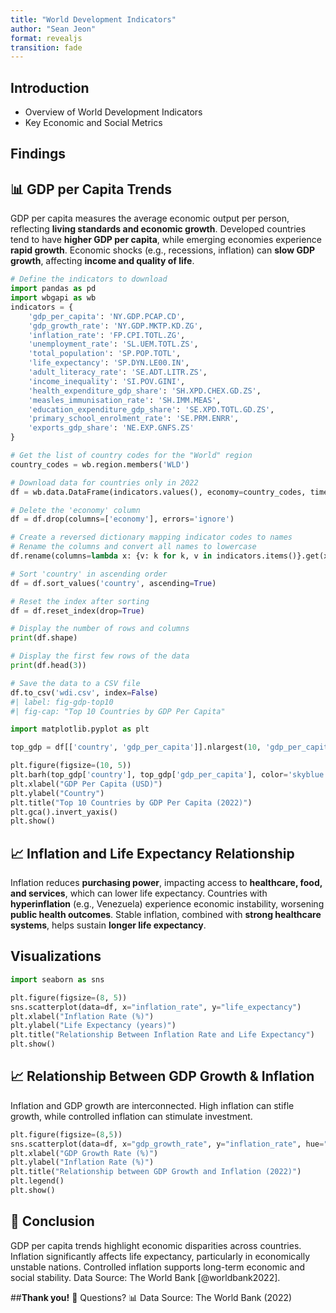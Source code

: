```yaml
---
title: "World Development Indicators"
author: "Sean Jeon"
format: revealjs
transition: fade
---
```


## Introduction
- Overview of World Development Indicators
- Key Economic and Social Metrics

## Findings
## **📊 GDP per Capita Trends**
GDP per capita measures the average economic output per person, reflecting **living standards and economic growth**. Developed countries tend to have **higher GDP per capita**, while emerging economies experience **rapid growth**. Economic shocks (e.g., recessions, inflation) can **slow GDP growth**, affecting **income and quality of life**.

```python
# Define the indicators to download
import pandas as pd
import wbgapi as wb
indicators = {
    'gdp_per_capita': 'NY.GDP.PCAP.CD',
    'gdp_growth_rate': 'NY.GDP.MKTP.KD.ZG',
    'inflation_rate': 'FP.CPI.TOTL.ZG',
    'unemployment_rate': 'SL.UEM.TOTL.ZS',
    'total_population': 'SP.POP.TOTL',
    'life_expectancy': 'SP.DYN.LE00.IN',
    'adult_literacy_rate': 'SE.ADT.LITR.ZS',
    'income_inequality': 'SI.POV.GINI',
    'health_expenditure_gdp_share': 'SH.XPD.CHEX.GD.ZS',
    'measles_immunisation_rate': 'SH.IMM.MEAS',
    'education_expenditure_gdp_share': 'SE.XPD.TOTL.GD.ZS',
    'primary_school_enrolment_rate': 'SE.PRM.ENRR',
    'exports_gdp_share': 'NE.EXP.GNFS.ZS'
}

# Get the list of country codes for the "World" region
country_codes = wb.region.members('WLD')

# Download data for countries only in 2022
df = wb.data.DataFrame(indicators.values(), economy=country_codes, time=2022, skipBlanks=True, labels=True).reset_index()

# Delete the 'economy' column
df = df.drop(columns=['economy'], errors='ignore')

# Create a reversed dictionary mapping indicator codes to names
# Rename the columns and convert all names to lowercase
df.rename(columns=lambda x: {v: k for k, v in indicators.items()}.get(x, x).lower(), inplace=True)

# Sort 'country' in ascending order
df = df.sort_values('country', ascending=True)

# Reset the index after sorting
df = df.reset_index(drop=True)

# Display the number of rows and columns
print(df.shape)

# Display the first few rows of the data
print(df.head(3))

# Save the data to a CSV file
df.to_csv('wdi.csv', index=False)
#| label: fig-gdp-top10
#| fig-cap: "Top 10 Countries by GDP Per Capita"

import matplotlib.pyplot as plt

top_gdp = df[['country', 'gdp_per_capita']].nlargest(10, 'gdp_per_capita')

plt.figure(figsize=(10, 5))
plt.barh(top_gdp['country'], top_gdp['gdp_per_capita'], color='skyblue')
plt.xlabel("GDP Per Capita (USD)")
plt.ylabel("Country")
plt.title("Top 10 Countries by GDP Per Capita (2022)")
plt.gca().invert_yaxis()
plt.show()


```

## **📈 Inflation and Life Expectancy Relationship**
Inflation reduces **purchasing power**, impacting access to **healthcare, food, and services**, which can lower life expectancy. Countries with **hyperinflation** (e.g., Venezuela) experience economic instability, worsening **public health outcomes**. Stable inflation, combined with **strong healthcare systems**, helps sustain **longer life expectancy**.


## Visualizations
```python
import seaborn as sns

plt.figure(figsize=(8, 5))
sns.scatterplot(data=df, x="inflation_rate", y="life_expectancy")
plt.xlabel("Inflation Rate (%)")
plt.ylabel("Life Expectancy (years)")
plt.title("Relationship Between Inflation Rate and Life Expectancy")
plt.show()

```

## **📈 Relationship Between GDP Growth & Inflation**
Inflation and GDP growth are interconnected.
High inflation can stifle growth, while controlled inflation can stimulate investment.
```python
plt.figure(figsize=(8,5))
sns.scatterplot(data=df, x="gdp_growth_rate", y="inflation_rate", hue="total_population", size="total_population")
plt.xlabel("GDP Growth Rate (%)")
plt.ylabel("Inflation Rate (%)")
plt.title("Relationship between GDP Growth and Inflation (2022)")
plt.legend()
plt.show()


```


## **📌 Conclusion**
GDP per capita trends highlight economic disparities across countries.
Inflation significantly affects life expectancy, particularly in economically unstable nations.
Controlled inflation supports long-term economic and social stability.
Data Source: The World Bank [@worldbank2022].

##**Thank you!**
🚀 Questions?
📊 Data Source: The World Bank (2022)
